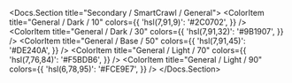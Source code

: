 
<Docs.Section title="Secondary / SmartCrawl / General">
	<ColorPalette>
		<ColorItem
			title="General / Dark / 10"
			colors={{
				'hsl(7,91,9)': '#2C0702',
			}}
		/>
		<ColorItem
			title="General / Dark / 30"
			colors={{
				'hsl(7,91,32)': '#9B1907',
			}}
		/>
		<ColorItem
			title="General / Base / 50"
			colors={{
				'hsl(7,91,45)': '#DE240A',
			}}
		/>
		<ColorItem
			title="General / Light / 70"
			colors={{
				'hsl(7,76,84)': '#F5BDB6',
			}}
		/>
		<ColorItem
			title="General / Light / 90"
			colors={{
				'hsl(6,78,95)': '#FCE9E7',
			}}
		/>
	</ColorPalette>
</Docs.Section>
